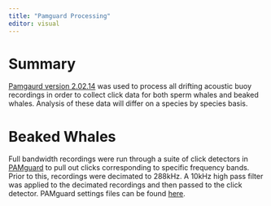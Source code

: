 ```yaml
---
title: "Pamguard Processing"
editor: visual
---
```


# Summary

[Pamgaurd version 2.02.14](https://www.pamguard.org/releases/download.html) was used to process all drifting acoustic buoy recordings in order to collect click data for both sperm whales and beaked whales. Analysis of these data will differ on a species by species basis.

# Beaked Whales

Full bandwidth recordings were run through a suite of click detectors in [PAMguard](https://www.pamguard.org/) to pull out clicks corresponding to specific frequency bands. Prior to this, recordings were decimated to 288kHz. A 10kHz high pass filter was applied to the decimated recordings and then passed to the click detector. PAMguard settings files can be found [here](https://github.com/SAEL-SWFSC/CalCurCEAS-2024-Drifter-Analysis/tree/main/data/BeakedWhales/Pamguard/PamgaurdSettings).
